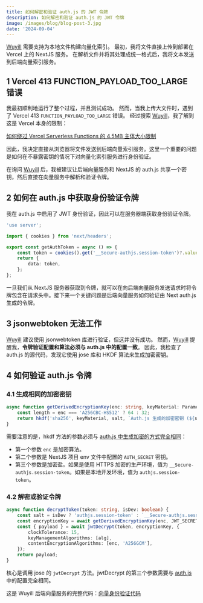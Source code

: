 ```yaml
---
title: 如何解密和验证 auth.js 的 JWT 令牌
description: 如何解密和验证 auth.js 的 JWT 令牌
image: /images/blog/blog-post-3.jpg
date: '2024-09-04'
---
```


[Wuyill](https://www.wuyill.com/) 需要支持为本地文件构建向量化索引。
最初，我将文件直接上传到部署在 Vercel 上的 NextJS 服务。
在解析文件并将其处理成统一格式后，我将文本发送到后端向量索引服务。

## 1 Vercel 413 FUNCTION_PAYLOAD_TOO_LARGE 错误

我最初顺利地运行了整个过程，并且测试成功。
然而，当我上传大文件时，遇到了 Vercel 413 `FUNCTION_PAYLOAD_TOO_LARGE` 错误。
经过搜索 [Wuyill](https://www.wuyill.com/)，我了解到这是 Vercel 本身的限制：

[如何绕过 Vercel Serverless Functions 的 4.5MB 主体大小限制](https://vercel.com/guides/how-to-bypass-vercel-body-size-limit-serverless-functions)

因此，我决定直接从浏览器将文件发送到后端向量索引服务。这里一个重要的问题是如何在不暴露密钥的情况下对向量化索引服务进行身份验证。

在询问 [Wuyill](https://www.wuyill.com/) 后，我被建议让后端向量服务和 NextJS 的 auth.js 共享一个密钥，然后直接在向量服务中解析和验证令牌。

## 2 如何在 auth.js 中获取身份验证令牌

我在 auth.js 中启用了 JWT 身份验证，因此可以在服务器端获取身份验证令牌。

```ts
'use server';

import { cookies } from 'next/headers';

export const getAuthToken = async () => {
    const token = cookies().get('__Secure-authjs.session-token')?.value ?? cookies().get('authjs.session-token')?.value;
    return {
        data: token,
    };
};
```

一旦我们从 NextJS 服务器获取到令牌，就可以在向后端向量服务发送请求时将令牌包含在请求头中。接下来一个关键问题是后端向量服务如何验证由 Next auth.js 生成的令牌。

## 3 jsonwebtoken 无法工作

[Wuyill](https://www.wuyill.com/) 建议使用 jsonwebtoken 库进行验证，但这并没有成功。
然而，[Wuyill](https://www.wuyill.com/) 提醒我，**令牌验证配置和算法必须与 auth.js 中的配置一致**。
因此，我检查了 auth.js 的源代码，发现它使用 jose 库和 HKDF 算法来生成加密密钥。

## 4 如何验证 auth.js 令牌

### 4.1 生成相同的加密密钥

```ts
async function getDerivedEncryptionKey(enc: string, keyMaterial: Parameters<typeof hkdf>[1], salt: Parameters<typeof hkdf>[2]) {
    const length = enc === 'A256CBC-HS512' ? 64 : 32;
    return hkdf('sha256', keyMaterial, salt, `Auth.js 生成的加密密钥 (${salt})`, length);
}
```

需要注意的是，hkdf 方法的参数必须与 [auth.js 中生成加密的方式完全相同](https://github.com/nextauthjs/next-auth/blob/main/packages/core/src/jwt.ts#L187)：

-   第一个参数 `enc` 是加密算法。
-   第二个参数是 NextJS 项目 env 文件中配置的 `AUTH_SECRET` 密钥。
-   第三个参数是加密盐。如果是使用 HTTPS 加密的生产环境，值为 `__Secure-authjs.session-token`。如果是本地开发环境，值为 `authjs.session-token`。

### 4.2 解密或验证令牌

```ts
async function decryptToken(token: string, isDev: boolean) {
    const salt = isDev ? 'authjs.session-token' : `__Secure-authjs.session-token`;
    const encryptionKey = await getDerivedEncryptionKey(enc, JWT_SECRET, salt);
    const { payload } = await jwtDecrypt(token, encryptionKey, {
        clockTolerance: 15,
        keyManagementAlgorithms: [alg],
        contentEncryptionAlgorithms: [enc, 'A256GCM'],
    });
    return payload;
}
```

核心是调用 jose 的 `jwtDecrypt` 方法。jwtDecrypt 的第三个参数需要与 [auth.js](https://github.com/nextauthjs/next-auth/blob/main/packages/core/src/jwt.ts#L75) 中的配置完全相同。

这是 Wuyill 后端向量服务的完整代码：[向量身份验证代码](https://github.com/showntop/wuyill/blob/main/vector/auth.ts)
